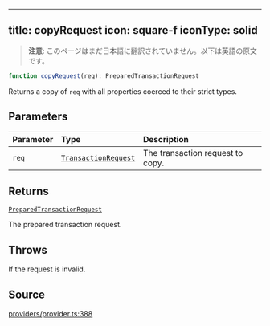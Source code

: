 <!-- AUTO-GENERATED-CONTENT:START (ENGLISH-COPY) -->
---
title: copyRequest
icon: square-f
iconType: solid
---

> **注意**: このページはまだ日本語に翻訳されていません。以下は英語の原文です。

```ts
function copyRequest(req): PreparedTransactionRequest
```

Returns a copy of `req` with all properties coerced to their strict types.

## Parameters

| Parameter | Type | Description |
| :------ | :------ | :------ |
| `req` | [`TransactionRequest`](/jp/sdk/content/type-aliases/TransactionRequest) | The transaction request to copy. |

## Returns

[`PreparedTransactionRequest`](/jp/sdk/content/type-aliases/PreparedTransactionRequest)

The prepared transaction request.

## Throws

If the request is invalid.

## Source

[providers/provider.ts:388](https://github.com/dominant-strategies/quais.js/blob/c1c12d43f9d34c6baad2b0542bd6d0acd6fefcbf/src/providers/provider.ts#L388)
